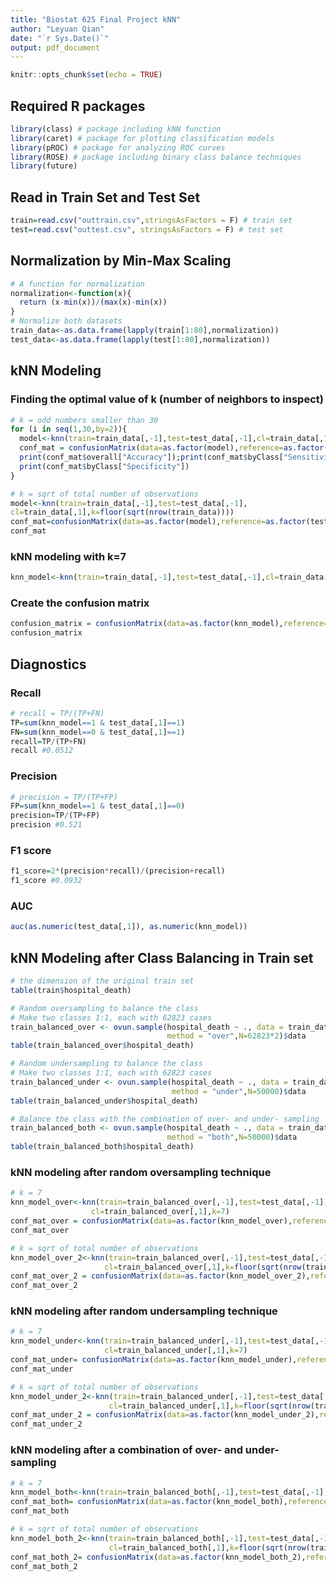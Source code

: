 ```yaml
---
title: "Biostat 625 Final Project kNN"
author: "Leyuan Qian"
date: "`r Sys.Date()`"
output: pdf_document
---
```


```r
knitr::opts_chunk$set(echo = TRUE)
```

## Required R packages

```r
library(class) # package including kNN function
library(caret) # package for plotting classification models
library(pROC) # package for analyzing ROC curves
library(ROSE) # package including binary class balance techniques
library(future)
```

## Read in Train Set and Test Set

```r
train=read.csv("outtrain.csv",stringsAsFactors = F) # train set
test=read.csv("outtest.csv", stringsAsFactors = F) # test set
```

## Normalization by Min-Max Scaling

```r
# A function for normalization
normalization<-function(x){
  return (x-min(x))/(max(x)-min(x))
}
# Normalize both datasets
train_data<-as.data.frame(lapply(train[1:80],normalization))
test_data<-as.data.frame(lapply(test[1:80],normalization))
```

## kNN Modeling

### Finding the optimal value of k (number of neighbors to inspect)

```r
# k = odd numbers smaller than 30
for (i in seq(1,30,by=2)){
  model<-knn(train=train_data[,-1],test=test_data[,-1],cl=train_data[,1],k=i)
  conf_mat = confusionMatrix(data=as.factor(model),reference=as.factor(test_data[,1]),positive="1")
  print(conf_mat$overall["Accuracy"]);print(conf_mat$byClass["Sensitivity"]);
  print(conf_mat$byClass["Specificity"])
}


```

```r
# k = sqrt of total number of observations
model<-knn(train=train_data[,-1],test=test_data[,-1],
cl=train_data[,1],k=floor(sqrt(nrow(train_data))))
conf_mat=confusionMatrix(data=as.factor(model),reference=as.factor(test_data[,1]),positive="1")
conf_mat
```

### kNN modeling with k=7

```r
knn_model<-knn(train=train_data[,-1],test=test_data[,-1],cl=train_data[,1],k=7)
```

### Create the confusion matrix
```r
confusion_matrix = confusionMatrix(data=as.factor(knn_model),reference=as.factor(test_data[,1]),positive="1")
confusion_matrix 
```

## Diagnostics

### Recall
```r
# recall = TP/(TP+FN)
TP=sum(knn_model==1 & test_data[,1]==1)
FN=sum(knn_model==0 & test_data[,1]==1)
recall=TP/(TP+FN)
recall #0.0512
```

### Precision
```r
# precision = TP/(TP+FP)
FP=sum(knn_model==1 & test_data[,1]==0)
precision=TP/(TP+FP)
precision #0.521
```

### F1 score
```r
f1_score=2*(precision*recall)/(precision+recall)
f1_score #0.0932
```

### AUC
```r
auc(as.numeric(test_data[,1]), as.numeric(knn_model))
```

## kNN Modeling after Class Balancing in Train set

```r
# the dimension of the original train set
table(train$hospital_death) 

# Random oversampling to balance the class 
# Make two classes 1:1, each with 62823 cases
train_balanced_over <- ovun.sample(hospital_death ~ ., data = train_data, 
                                   method = "over",N=62823*2)$data
table(train_balanced_over$hospital_death) 

# Random undersampling to balance the class 
# Make two classes 1:1, each with 62823 cases
train_balanced_under <- ovun.sample(hospital_death ~ ., data = train_data, 
                                    method = "under",N=50000)$data
table(train_balanced_under$hospital_death)

# Balance the class with the combination of over- and under- sampling
train_balanced_both <- ovun.sample(hospital_death ~ ., data = train_data, 
                                   method = "both",N=50000)$data
table(train_balanced_both$hospital_death)
```

### kNN modeling after random oversampling technique

```r
# k = 7
knn_model_over<-knn(train=train_balanced_over[,-1],test=test_data[,-1],
                  cl=train_balanced_over[,1],k=7)
conf_mat_over = confusionMatrix(data=as.factor(knn_model_over),reference=as.factor(test_data[,1]),positive="1")
conf_mat_over

# k = sqrt of total number of observations
knn_model_over_2<-knn(train=train_balanced_over[,-1],test=test_data[,-1],
                     cl=train_balanced_over[,1],k=floor(sqrt(nrow(train_balanced_over))))
conf_mat_over_2 = confusionMatrix(data=as.factor(knn_model_over_2),reference=as.factor(test_data[,1]),positive="1")
conf_mat_over_2
```

### kNN modeling after random undersampling technique
```r
# k = 7
knn_model_under<-knn(train=train_balanced_under[,-1],test=test_data[,-1],
                     cl=train_balanced_under[,1],k=7)
conf_mat_under= confusionMatrix(data=as.factor(knn_model_under),reference=as.factor(test_data[,1]),positive="1")
conf_mat_under

# k = sqrt of total number of observations
knn_model_under_2<-knn(train=train_balanced_under[,-1],test=test_data[,-1],
                      cl=train_balanced_under[,1],k=floor(sqrt(nrow(train_balanced_under))))
conf_mat_under_2 = confusionMatrix(data=as.factor(knn_model_under_2),reference=as.factor(test_data[,1]),positive="1")
conf_mat_under_2
```

### kNN modeling after a combination of over- and under- sampling
```r
# k = 7
knn_model_both<-knn(train=train_balanced_both[,-1],test=test_data[,-1],cl=train_balanced_both[,1],k=7)
conf_mat_both= confusionMatrix(data=as.factor(knn_model_both),reference=as.factor(test_data[,1]),positive="1")
conf_mat_both

# k = sqrt of total number of observations
knn_model_both_2<-knn(train=train_balanced_both[,-1],test=test_data[,-1],
                      cl=train_balanced_both[,1],k=floor(sqrt(nrow(train_balanced_under))))
conf_mat_both_2= confusionMatrix(data=as.factor(knn_model_both_2),reference=as.factor(test_data[,1]),positive="1")
conf_mat_both_2
```
